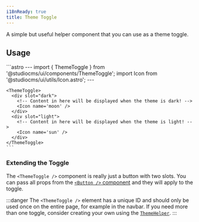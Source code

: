 ```yaml
---
i18nReady: true
title: Theme Toggle
---
```


A simple but useful helper component that you can use as a theme toggle.

## Usage

<Tabs>
  <TabItem label="Preview">
    <PreviewCard>
      <ThemeToggle>
        <Icon name='moon' width={24} height={24} slot="dark" />
        <Icon name='sun' width={24} height={24} slot="light" />
      </ThemeToggle>
    </PreviewCard>
  </TabItem>
  <TabItem label="Code">
    ```astro
    ---
    import { ThemeToggle } from '@studiocms/ui/components/ThemeToggle';
    import Icon from '@studiocms/ui/utils/Icon.astro';
    ---

    <ThemeToggle>
      <div slot="dark">
        <!-- Content in here will be displayed when the theme is dark! -->
        <Icon name='moon' />
      </div>
      <div slot="light">
        <!-- Content in here will be displayed when the theme is light! -->
        <Icon name='sun' />
      </div>
    </ThemeToggle>
    ```
  </TabItem>
</Tabs>

### Extending the Toggle

The `<ThemeToggle />` component is really just a button with two slots. You can pass all props from the 
<a href="/customizing/studiocms-ui/components/button/">`<Button />` component</a> and they will apply to the toggle. 

:::danger
The `<ThemeToggle />` element has a unique ID and should only be used once on the entire page, for example in the navbar. 
If you need more than one toggle, consider creating your own using the <a href="/customizing/studiocms-ui/components/theme-helper/">`ThemeHelper`</a>.
:::
